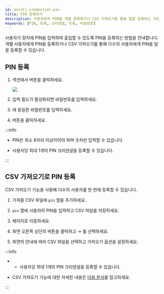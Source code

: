 ```yaml
---
id: enroll-credential-pin
title: PIN 등록하기
description: 사용자에게 PIN을 개별 등록하거나 CSV 가져오기를 통해 일괄 등록하는 과정을 안내합니다.
keywords: [PIN, 등록, 크리덴셜, 인증, 비밀번호]
---
```


사용자가 장치에 PIN을 입력하여 출입할 수 있도록 PIN을 등록하는 방법을 안내합니다. 개별 사용자에게 PIN을 등록하거나 CSV 가져오기를 통해 다수의 사용자에게 PIN을 일괄 등록할 수 있습니다.

## PIN 등록

1. <Cmd sid='common.credential' product='2' /> 섹션에서 <Cmd sid='user.pin' product='2' /> 버튼을 클릭하세요.

    <Image src='/img/biostarx-new-user-credential-pin.png' />

1. 입력 필드가 활성화되면 비밀번호를 입력하세요.

1. <Cmd sid='user.confirmPin' product='2' />에 동일한 비밀번호를 입력하세요.

1. <Cmd sid='button.enroll' product='2' /> 버튼을 클릭하세요.

:::info

* PIN은 최소 8자리 이상이어야 하며 숫자만 입력할 수 있습니다.

* 사용자당 최대 1개의 PIN 크리덴셜을 등록할 수 있습니다.

:::


## CSV 가져오기로 PIN 등록

CSV 가져오기 기능을 사용해 다수의 사용자를 한 번에 등록할 수 있습니다.

1. 가져올 CSV 파일에 `pin` 열을 추가하세요.

1. `pin` 열에 사용자의 PIN을 입력하고 CSV 파일을 저장하세요.

1. <Cmd sid='shell.header.user' /> 페이지로 이동하세요.

1. 화면 오른쪽 상단의 <IcMoreW /> 버튼을 클릭하고 <Cmd sid='team.menu.import.title' /> → <Cmd sid='team.menu.import.csv' />를 선택하세요.

1. 화면의 안내에 따라 CSV 파일을 선택하고 가져오기 옵션을 설정하세요.

:::info

* * 사용자당 최대 1개의 PIN 크리덴셜을 등록할 수 있습니다.

* CSV 가져오기 기능에 대한 자세한 내용은 [다음 문서](export-import-user-info#import-csv)를 참고하세요.

:::